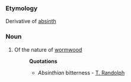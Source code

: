 ===Etymology===
Derivative of [[absinth]]
===Noun===
#Of the nature of [[wormwood]]
#:'''Quotations'''
#:*''Absinthian'' bitterness - [[T. Randolph]]